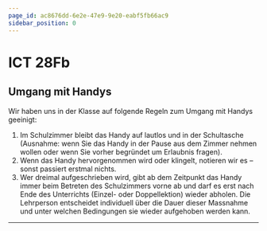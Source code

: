 ```yaml
---
page_id: ac8676dd-6e2e-47e9-9e20-eabf5fb66ac9
sidebar_position: 0
---
```





# ICT 28Fb
<Semesterplan termine={termine_hs25} />

<Directory name='Notizen' id='3c4947c4-840e-44a3-863c-6e68d39b84c5' />

## Umgang mit Handys
Wir haben uns in der Klasse auf folgende Regeln zum Umgang mit Handys geeinigt:
1. Im Schulzimmer bleibt das Handy auf lautlos und in der Schultasche (Ausnahme: wenn Sie das Handy in der Pause aus dem Zimmer nehmen wollen oder wenn Sie vorher begründet um Erlaubnis fragen).
2. Wenn das Handy hervorgenommen wird oder klingelt, notieren wir es – sonst passiert erstmal nichts.
3. Wer dreimal aufgeschrieben wird, gibt ab dem Zeitpunkt das Handy immer beim Betreten des Schulzimmers vorne ab und darf es erst nach Ende des Unterrichts (Einzel- oder Doppellektion) wieder abholen. Die Lehrperson entscheidet individuell über die Dauer dieser Massnahme und unter welchen Bedingungen sie wieder aufgehoben werden kann.

---
